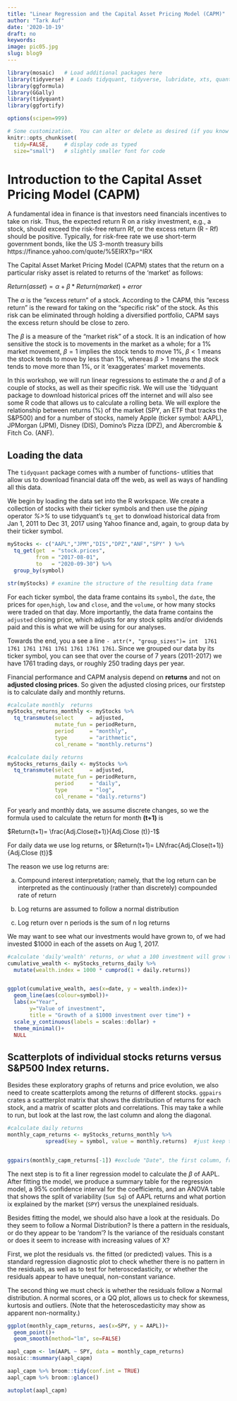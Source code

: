 ```yaml
---
title: "Linear Regression and the Capital Asset Pricing Model (CAPM)"
author: "Tark Auf"
date: '2020-10-19'
draft: no
keywords:
image: pic05.jpg
slug: blog9
---
```

```r
library(mosaic)   # Load additional packages here 
library(tidyverse)  # Loads tidyquant, tidyverse, lubridate, xts, quantmod, TTR 
library(ggformula)
library(GGally)
library(tidyquant)
library(ggfortify)

options(scipen=999)

# Some customization.  You can alter or delete as desired (if you know what you are doing).
knitr::opts_chunk$set(
  tidy=FALSE,     # display code as typed
  size="small")   # slightly smaller font for code
```


# Introduction to the Capital Asset Pricing Model (CAPM)

A fundamental idea in finance is that investors need financials incentives to take on risk. Thus, the expected return R on a risky investment, e.g., a stock, should exceed the risk-free return Rf, or the excess return (R - Rf) should be positive. Typically, for risk-free rate we use short-term government bonds, like the US 3-month treasury bills https://finance.yahoo.com/quote/%5EIRX?p=^IRX
 

The Capital Asset Market Pricing Model (CAPM) states that the return on a particular risky asset is related to returns of the 'market' as follows: 

   $Return(asset) = \alpha + \beta*Return(market)+error$
   
   
The $\alpha$ is the "excess return" of a stock. According to the CAPM, this "excess return" is the reward for taking on the "specific risk" of the stock. As this risk can be eliminated through holding a diversified portfolio, CAPM says the excess return should be close to zero.

The $\beta$ is a measure of the "market risk" of a stock. It is an indication of how sensitive the stock is to movements in the market as a whole; for a 1% market movement, $\beta=1$ implies the stock tends to move 1%, $\beta<1$ means the stock tends to move by less than 1%,  whereas $\beta>1$ means the stock tends to move more than 1%, or it 'exaggerates' market movements.

In this workshop, we will run linear regressions to estimate the $\alpha$ and $\beta$ of a couple of stocks, as well as their specific risk. We will use the `tidyquant package to download historical prices off the internet and will also see some R code that allows us to calculate a rolling beta. We will explore the relationship between returns (%) of the market (SPY, an ETF that tracks the S&P500) and for a number of stocks, namely Apple (ticker symbol: AAPL),  JPMorgan (JPM), Disney (DIS), Domino's Pizza (DPZ), and Abercrombie & Fitch Co. (ANF). 



## Loading the data

The `tidyquant` package comes with a number of functions- utlities that allow us to download financial data off the web, as well as ways of handling all this data. 

We begin by loading the data set into the R workspace. We create a collection of stocks with their ticker symbols and then use the _piping_ operator _%>%_ to use tidyquant's `tq_get` to donwload historical data from Jan 1, 2011 to Dec 31, 2017 using Yahoo finance and, again, to group data by their ticker symbol.

```r
myStocks <- c("AAPL","JPM","DIS","DPZ","ANF","SPY" ) %>%
  tq_get(get  = "stock.prices",
         from = "2017-08-01",
         to   = "2020-09-30") %>%
  group_by(symbol) 

str(myStocks) # examine the structure of the resulting data frame
```

For each ticker symbol, the data frame contains its `symbol`, the `date`, the prices for `open`,`high`, `low` and `close`, and the `volume`, or how many stocks were traded on that day. More importantly, the data frame contains the `adjusted` closing price, which adjusts for any stock splits and/or dividends paid and this is what we will be using for our analyses.

Towards the end, you a see a line `- attr(*, "group_sizes")= int  1761 1761 1761 1761 1761 1761 1761 1761`.
Since we grouped our data by its ticker symbol, you can see that over the course of 7 years (2011-2017) we have 1761 trading days, or roughly 250 trading days per year. 

Financial performance and CAPM analysis depend on __returns__ and not on __adjusted closing prices__. So given the adjusted closing prices, our firststep is to calculate daily and monthly returns. 

```r

#calculate monthly  returns
myStocks_returns_monthly <- myStocks %>%
  tq_transmute(select     = adjusted, 
               mutate_fun = periodReturn, 
               period     = "monthly", 
               type       = "arithmetic",
               col_rename = "monthly.returns") 

#calculate daily returns
myStocks_returns_daily <- myStocks %>%
  tq_transmute(select     = adjusted, 
               mutate_fun = periodReturn, 
               period     = "daily", 
               type       = "log",
               col_rename = "daily.returns")  
```


For yearly and monthly data, we assume discrete changes, so we the formula used to calculate the return for month __(t+1)__ is 

$Return(t+1)= \frac{Adj.Close(t+1)}{Adj.Close (t)}-1$

For daily data we use log returns,  or $Return(t+1)= LN\frac{Adj.Close(t+1)}{Adj.Close (t)}$

The reason we use log returns are:

a.	Compound interest interpretation; namely, that the log return can be interpreted as the continuously (rather than discretely) compounded rate of return

b.	Log returns are assumed to follow a normal distribution

c.	Log return over n periods is the sum of n log returns


We may want to see what our investments would have grown to, of we had invested $1000 in each of the assets  on Aug 1, 2017. 

```r
#calculate 'daily'wealth' returns, or what a 100 investment will grow to 
cumulative_wealth <- myStocks_returns_daily %>%
  mutate(wealth.index = 1000 * cumprod(1 + daily.returns))


ggplot(cumulative_wealth, aes(x=date, y = wealth.index))+
  geom_line(aes(colour=symbol))+
  labs(x="Year", 
       y="Value of investment", 
       title = "Growth of a $1000 investment over time") +
  scale_y_continuous(labels = scales::dollar) +
  theme_minimal()+
  NULL
```

## Scatterplots of individual stocks returns versus S&P500 Index returns.

Besides these exploratory graphs of returns and price evolution, we also need to create scatterplots among the returns of different stocks. `ggpairs` crates a scattterplot matrix that shows the distribution of returns for each stock, and a matrix of scatter plots and correlations. This may take a while to run, but look at the last row, the last column and along the diagonal.


```r
#calculate daily returns
monthly_capm_returns <- myStocks_returns_monthly %>%
            spread(key = symbol, value = monthly.returns)  #just keep the period returns grouped by symbol


ggpairs(monthly_capm_returns[-1]) #exclude "Date", the first column, from the correlation matrix

```

The next step is to fit a liner regression model to calculate the $\beta$ of AAPL. After fitting the model, we produce a summary table for the regression model, a 95% confidence interval for the coefficients, and an ANOVA table that shows the split of variability (`Sum Sq`) of AAPL returns and what portion ix explained by the market (`SPY`) versus the unexplained residuals.

Besides fitting the model, we should also have a look at the residuals. Do they seem to follow a Normal Distribution? Is there a pattern in the residuals, or do they appear to be 'random'? Is the variance of the residuals constant or does it seem to increase with increasing values of X?


First, we plot the residuals vs. the fitted (or predicted) values. This is a standard regression diagnostic plot to check whether there is no pattern in the residuals, as well as to test for heteroscedasticity, or whether the residuals appear to have unequal, non-constant variance.

The second thing we must check is whether the residuals follow a Normal distribution. A normal scores, or a QQ plot,  allows us to check for skewness, kurtosis and outliers. (Note that the heteroscedasticity may show as apparent non-normality.)

```r

ggplot(monthly_capm_returns, aes(x=SPY, y = AAPL))+
  geom_point()+
  geom_smooth(method="lm", se=FALSE)

aapl_capm <- lm(AAPL ~ SPY, data = monthly_capm_returns)
mosaic::msummary(aapl_capm)

aapl_capm %>% broom::tidy(conf.int = TRUE)
aapl_capm %>% broom::glance()

autoplot(aapl_capm)
```